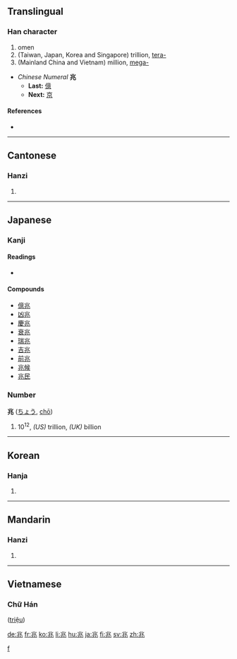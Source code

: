 ==Translingual==

===Han character===
{{Han char|rn=10|rad=儿|as=04|sn=6|four=3211<sub>3</sub>|canj=中一山人 (LMUO)}}

# omen
# (Taiwan, Japan, Korea and Singapore) trillion, [[tera-]]
# (Mainland China and Vietnam) million, [[mega-]]
* ''Chinese Numeral'' '''兆'''
** '''Last:''' [[億]]
** '''Next:''' [[京]]

====References====
* {{Han ref|kx=0124.030|dkj=01347|dj=0260.040|hdz=10268.020|uh=5146|ud=20806|bh=A5FC|bd=42492}}

----

==Cantonese==

===Hanzi===
{{yue-hanzi|jyut=|y=siu6}}

# {{defn|Cantonese}}

----

==Japanese==

===Kanji===
{{ja-kanji|grade=4|rs=儿04}}

====Readings====
* {{ja-readings|on=[[ちょう]] (''chō'')|kun=[[きざす]] ([[兆す]], ''kizasu''), [[きざし]] ([[兆し]], ''kizashi'')|nanori=[[とき]] (''toki''), [[よし]] (''yoshi'')}}

====Compounds====
* [[億兆]]
* [[凶兆]]
* [[慶兆]]
* [[衰兆]]
* [[瑞兆]]
* [[吉兆]]
* [[前兆]]
* [[兆候]]
* [[兆民]]

===Number===
'''兆''' ([[ちょう]], [[chō]])

# 10<sup>12</sup>, ''(US)'' trillion, ''(UK)'' billion

[[Category:Japanese numbers| f]]

----

==Korean==

===Hanja===
{{ko-hanja|hangeul=조|rv=jo|mr=cho}}

# {{defn|Korean}}

----

==Mandarin==

===Hanzi===
{{cmn-hanzi|pin=[[zhào]] ([[zhao4]])|wg=chao<sup>4</sup>}}

# {{defn|Mandarin}}

----

==Vietnamese==

===Chữ Hán===
{{rfc-header|Chữ Hán}}
{{cmn-hanzi}} ([[triệu]])

[[de:兆]]
[[fr:兆]]
[[ko:兆]]
[[li:兆]]
[[hu:兆]]
[[ja:兆]]
[[fi:兆]]
[[sv:兆]]
[[zh:兆]]